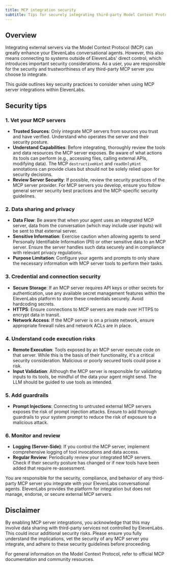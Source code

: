 ```yaml
---
title: MCP integration security
subtitle: Tips for securely integrating third-party Model Context Protocol servers with your ElevenLabs conversational agents.
---
```


## Overview

Integrating external servers via the Model Context Protocol (MCP) can greatly enhance your ElevenLabs conversational agents. However, this also means connecting to systems outside of ElevenLabs' direct control, which introduces important security considerations. As a user, you are responsible for the security and trustworthiness of any third-party MCP server you choose to integrate.

This guide outlines key security practices to consider when using MCP server integrations within ElevenLabs.

## Security tips

### 1. Vet your MCP servers

- **Trusted Sources**: Only integrate MCP servers from sources you trust and have verified. Understand who operates the server and their security posture.
- **Understand Capabilities**: Before integrating, thoroughly review the tools and data resources the MCP server exposes. Be aware of what actions its tools can perform (e.g., accessing files, calling external APIs, modifying data). The MCP `destructiveHint` and `readOnlyHint` annotations can provide clues but should not be solely relied upon for security decisions.
- **Review Server Security**: If possible, review the security practices of the MCP server provider. For MCP servers you develop, ensure you follow general server security best practices and the MCP-specific security guidelines.

### 2. Data sharing and privacy

- **Data Flow**: Be aware that when your agent uses an integrated MCP server, data from the conversation (which may include user inputs) will be sent to that external server.
- **Sensitive Information**: Exercise caution when allowing agents to send Personally Identifiable Information (PII) or other sensitive data to an MCP server. Ensure the server handles such data securely and in compliance with relevant privacy regulations.
- **Purpose Limitation**: Configure your agents and prompts to only share the necessary information with MCP server tools to perform their tasks.

### 3. Credential and connection security

- **Secure Storage**: If an MCP server requires API keys or other secrets for authentication, use any available secret management features within the ElevenLabs platform to store these credentials securely. Avoid hardcoding secrets.
- **HTTPS**: Ensure connections to MCP servers are made over HTTPS to encrypt data in transit.
- **Network Access**: If the MCP server is on a private network, ensure appropriate firewall rules and network ACLs are in place.

### 4. Understand code execution risks

- **Remote Execution**: Tools exposed by an MCP server execute code on that server. While this is the basis of their functionality, it's a critical security consideration. Malicious or poorly secured tools could pose a risk.
- **Input Validation**: Although the MCP server is responsible for validating inputs to its tools, be mindful of the data your agent might send. The LLM should be guided to use tools as intended.

### 5. Add guardrails

- **Prompt Injections**: Connecting to untrusted external MCP servers exposes the risk of prompt injection attacks. Ensure to add thorough guardrails to your system prompt to reduce the risk of exposure to a malicious attack.

### 6. Monitor and review

- **Logging (Server-Side)**: If you control the MCP server, implement comprehensive logging of tool invocations and data access.
- **Regular Review**: Periodically review your integrated MCP servers. Check if their security posture has changed or if new tools have been added that require re-assessment.

<Error title="User Responsibility">
  You are responsible for the security, compliance, and behavior of any third-party MCP server you
  integrate with your ElevenLabs conversational agents. ElevenLabs provides the platform for
  integration but does not manage, endorse, or secure external MCP servers.
</Error>

## Disclaimer

<Warning title="Important Disclaimer">
  By enabling MCP server integrations, you acknowledge that this may involve data sharing with
  third-party services not controlled by ElevenLabs. This could incur additional security risks.
  Please ensure you fully understand the implications, vet the security of any MCP server you
  integrate, and adhere to these security guidelines before proceeding.
</Warning>

For general information on the Model Context Protocol, refer to official MCP documentation and community resources.
